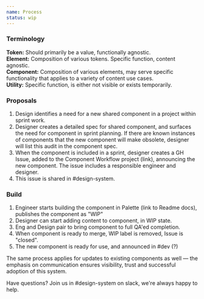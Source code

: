 ```yaml
---
name: Process
status: wip
---
```

### Terminology

**Token:** Should primarily be a value, functionally agnostic. <br/>
**Element:** Composition of various tokens. Specific function, content agnostic. <br/>
**Component:** Composition of various elements, may serve specific functionality that applies to a variety of content use cases.<br/>
**Utility:** Specific function, is either not visible or exists temporarily.

### Proposals

1. Design identifies a need for a new shared component in a project within
   sprint work.
2. Designer creates a detailed spec for shared component, and surfaces the need
   for component in sprint planning. If there are known instances of components that the new component will make obsolete, designer will list this audit in the component spec. 
3. When the component is included in a sprint, designer creates a GH Issue,
   added to the Component Workflow project (link), announcing the new component.
   The issue includes a responsible engineer and designer.
4. This issue is shared in #design-system.

### Build

1. Engineer starts building the component in Palette (link to Readme docs),
   publishes the component as "WIP"
2. Designer can start adding content to component, in WIP state.
3. Eng and Design pair to bring component to full QA'ed completion.
4. When component is ready to merge, WIP label is removed, Issue is "closed".
5. The new component is ready for use, and announced in #dev (?)

The same process applies for updates to existing components as well — the
emphasis on communication ensures visibility, trust and successful adoption of
this system.

Have questions? Join us in #design-system on slack, we're always happy to help.
